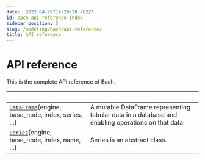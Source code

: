 ```yaml
---
date: '2022-04-29T14:20:20.782Z'
id: bach-api-reference-index
sidebar_position: 5
slug: /modeling/bach/api-reference/
title: API reference
---
```


# API reference

This is the complete API reference of Bach.

| &nbsp;                                            | &nbsp;                                                                                                                                                                                              |
| ------------------------------------------------- | -------------------------------------------------------------------------------------------------------------------------------------------------------------------------------------------------- |
| [`DataFrame`](/docs/modeling/bach/api-reference/DataFrame/bach.DataFrame/#bach.DataFrame)(engine, base_node, index, series, ...)  | A mutable DataFrame representing tabular data in a database and enabling operations on that data.                                                                                                   |
| [`Series`](/docs/modeling/bach/api-reference/Series/bach.Series/#bach.Series)(engine, base_node, index, name, ...)       | Series is an abstract class.                                                                                                                                                                        |
